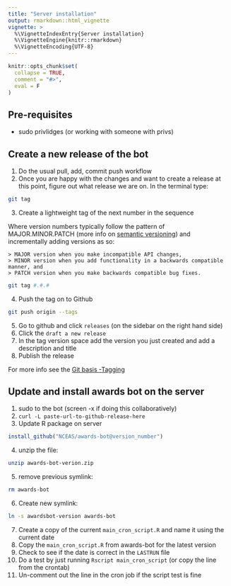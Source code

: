 ```yaml
---
title: "Server installation"
output: rmarkdown::html_vignette
vignette: >
  %\VignetteIndexEntry{Server installation}
  %\VignetteEngine{knitr::rmarkdown}
  %\VignetteEncoding{UTF-8}
---
```


```r
knitr::opts_chunk$set(
  collapse = TRUE,
  comment = "#>",
  eval = F
)
```

## Pre-requisites
- sudo privlidges (or working with someone with privs)

## Create a new release of the bot
1. Do the usual pull, add, commit push workflow
2. Once you are happy with the changes and want to create a release at this point, figure out what release we are on. In the terminal type:
```bash
git tag
```

3. Create a lightweight tag of the next number in the sequence

Where version numbers typically follow the pattern of MAJOR.MINOR.PATCH (more info on [semantic versioning](https://semver.org/)) and incrementally adding versions as so:

    > MAJOR version when you make incompatible API changes,
    > MINOR version when you add functionality in a backwards compatible manner, and
    > PATCH version when you make backwards compatible bug fixes.

```bash
git tag #.#.#
```

4. Push the tag on to Github
```bash
git push origin --tags
```

5. Go to github and click `releases` (on the sidebar on the right hand side)
6. Click the `draft a new release` 
7. In the tag version space add the version you just created and add a description and title
8. Publish the release

For more info see the [Git basis -Tagging](https://git-scm.com/book/en/v2/Git-Basics-Tagging)

## Update and install awards bot on the server

1. sudo to the bot (screen -x if doing this collaboratively)
2. `curl -L paste-url-to-github-release-here`
3. Update R package on server
```r
install_github("NCEAS/awards-bot@version_number")
```

4. unzip the file:
```bash
unzip awards-bot-verion.zip
```

5. remove previous symlink:
```bash
rm awards-bot
```

6. Create new symlink:
```bash
ln -s awardsbot-version awards-bot
```

7. Create a copy of the current `main_cron_script.R` and name it using the current date
8. Copy the `main_cron_script.R` from awards-bot for the latest version
9. Check to see if the date is correct in the `LASTRUN` file
10. Do a test by just running `Rscript main_cron_script` (or copy the line from the crontab)
11. Un-comment out the line in the cron job if the script test is fine
